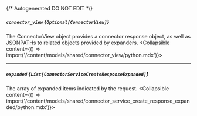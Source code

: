 {/* Autogenerated DO NOT EDIT  */}

##### `connector_view` *{`Optional[ConnectorView]`}*
The ConnectorView object provides a connector response object, as well as JSONPATHs to related objects provided by expanders.
<Collapsible content={() => import('/content/models/shared/connector_view/python.mdx')}>
</Collapsible>

---
##### `expanded` *{`List[ConnectorServiceCreateResponseExpanded]`}*
The array of expanded items indicated by the request.
<Collapsible content={() => import('/content/models/shared/connector_service_create_response_expanded/python.mdx')}>
</Collapsible>

